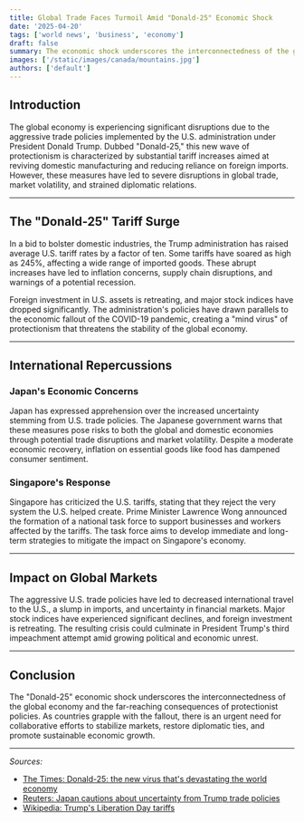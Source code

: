 ```yaml
---
title: Global Trade Faces Turmoil Amid "Donald-25" Economic Shock
date: '2025-04-20'
tags: ['world news', 'business', 'economy']
draft: false
summary: The economic shock underscores the interconnectedness of the global economy and the far-reaching consequences of protectionist policies. As countries grapple with the fallout, there is an urgent need for collaborative efforts to stabilize markets, restore diplomatic ties, and promote sustainable economic growth.
images: ['/static/images/canada/mountains.jpg']
authors: ['default']
---
```


## Introduction

The global economy is experiencing significant disruptions due to the aggressive trade policies implemented by the U.S. administration under President Donald Trump. Dubbed "Donald-25," this new wave of protectionism is characterized by substantial tariff increases aimed at reviving domestic manufacturing and reducing reliance on foreign imports. However, these measures have led to severe disruptions in global trade, market volatility, and strained diplomatic relations.

---

## The "Donald-25" Tariff Surge

In a bid to bolster domestic industries, the Trump administration has raised average U.S. tariff rates by a factor of ten. Some tariffs have soared as high as 245%, affecting a wide range of imported goods. These abrupt increases have led to inflation concerns, supply chain disruptions, and warnings of a potential recession.

Foreign investment in U.S. assets is retreating, and major stock indices have dropped significantly. The administration's policies have drawn parallels to the economic fallout of the COVID-19 pandemic, creating a "mind virus" of protectionism that threatens the stability of the global economy.

---

## International Repercussions

### Japan's Economic Concerns

Japan has expressed apprehension over the increased uncertainty stemming from U.S. trade policies. The Japanese government warns that these measures pose risks to both the global and domestic economies through potential trade disruptions and market volatility. Despite a moderate economic recovery, inflation on essential goods like food has dampened consumer sentiment.

### Singapore's Response

Singapore has criticized the U.S. tariffs, stating that they reject the very system the U.S. helped create. Prime Minister Lawrence Wong announced the formation of a national task force to support businesses and workers affected by the tariffs. The task force aims to develop immediate and long-term strategies to mitigate the impact on Singapore's economy.

---

## Impact on Global Markets

The aggressive U.S. trade policies have led to decreased international travel to the U.S., a slump in imports, and uncertainty in financial markets. Major stock indices have experienced significant declines, and foreign investment is retreating. The resulting crisis could culminate in President Trump's third impeachment attempt amid growing political and economic unrest.

---

## Conclusion

The "Donald-25" economic shock underscores the interconnectedness of the global economy and the far-reaching consequences of protectionist policies. As countries grapple with the fallout, there is an urgent need for collaborative efforts to stabilize markets, restore diplomatic ties, and promote sustainable economic growth.

---

_Sources:_

- [The Times: Donald-25: the new virus that's devastating the world economy](https://www.thetimes.co.uk/article/donald-25-the-new-virus-thats-devastating-the-world-economy-z8r3dzlzm)
- [Reuters: Japan cautions about uncertainty from Trump trade policies](https://www.reuters.com/world/japan/japan-cautions-about-uncertainty-trump-trade-policies-2025-04-18/)
- [Wikipedia: Trump's Liberation Day tariffs](https://en.wikipedia.org/wiki/Trump%27s_Liberation_Day_tariffs)
